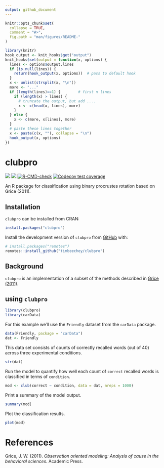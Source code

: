 ```yaml
---
output: github_document
---
```


<!-- README.md is generated from README.Rmd. Please edit that file -->

```r
knitr::opts_chunk$set(
  collapse = TRUE,
  comment = "#>",
  fig.path = "man/figures/README-"
)
```

```r
library(knitr)
hook_output <- knit_hooks$get("output")
knit_hooks$set(output = function(x, options) {
  lines <- options$output.lines
  if (is.null(lines)) {
    return(hook_output(x, options))  # pass to default hook
  }
  x <- unlist(strsplit(x, "\n"))
  more <- "..."
  if (length(lines)==1) {        # first n lines
    if (length(x) > lines) {
      # truncate the output, but add ....
      x <- c(head(x, lines), more)
    }
  } else {
    x <- c(more, x[lines], more)
  }
  # paste these lines together
  x <- paste(c(x, ""), collapse = "\n")
  hook_output(x, options)
})
``` 

# clubpro

<!-- badges: start -->
![](https://www.r-pkg.org/badges/version-ago/clubpro?color=orange)
![](https://cranlogs.r-pkg.org/badges/grand-total/clubpro) 
[![R-CMD-check](https://github.com/timbeechey/clubpro/actions/workflows/R-CMD-check.yaml/badge.svg)](https://github.com/timbeechey/clubpro/actions/workflows/R-CMD-check.yaml)
[![Codecov test coverage](https://codecov.io/gh/timbeechey/clubpro/branch/master/graph/badge.svg)](https://app.codecov.io/gh/timbeechey/clubpro?branch=master)
<!-- badges: end -->

An R package for *cl*assification *u*sing *b*inary *p*rocrustes *ro*tation based on Grice (2011).

## Installation

`clubpro` can be installed from CRAN:

```r
install.packages("clubpro")
```

Install the development version of `clubpro` from [GitHub](https://github.com/timbeechey/clubpro) with:

```r
# install.packages("remotes")
remotes::install_github("timbeechey/clubpro")
```

## Background

`clubpro` is an implementation of a subset of the methods described in [Grice (2011)](https://psycnet.apa.org/record/2011-14580-000).

## using `clubpro`

```r
library(clubpro)
library(carData)
```

For this example we'll use the `Friendly` dataset from the `carData` package.

```r
data(Friendly, package = "carData")
dat <- Friendly
```

This data set consists of counts of correctly recalled words (out of 40) across three experimental conditions.

```r
str(dat)
```

Run the model to quantify how well each count of `correct` recalled words is classified in terms of `condition`.

```r
mod <- club(correct ~ condition, data = dat, nreps = 1000)
```

Print a summary of the model output.

```r
summary(mod)
```

Plot the classification results.

```r
plot(mod)
```

# References

Grice, J. W. (2011). _Observation oriented modeling: Analysis of cause in the behavioral sciences_. Academic Press.
